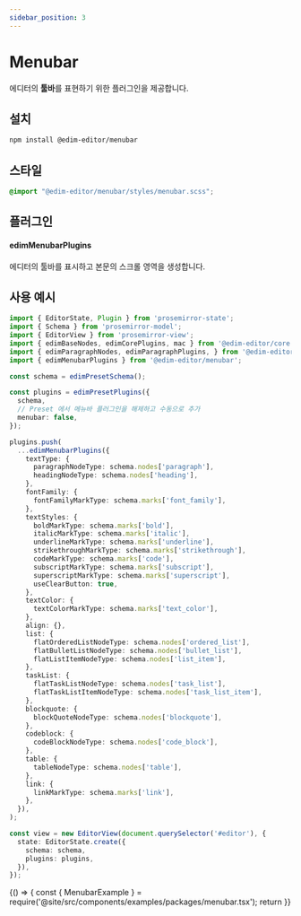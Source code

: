 ```yaml
---
sidebar_position: 3
---
```



# Menubar

에디터의 **툴바**를 표현하기 위한 플러그인을 제공합니다.

## 설치

```bash
npm install @edim-editor/menubar
```

## 스타일

```css title="src/index.scss"
@import "@edim-editor/menubar/styles/menubar.scss";
```

## 플러그인

#### edimMenubarPlugins

에디터의 툴바를 표시하고 본문의 스크롤 영역을 생성합니다.

## 사용 예시

```typescript title="src/index.ts"
import { EditorState, Plugin } from 'prosemirror-state';
import { Schema } from 'prosemirror-model';
import { EditorView } from 'prosemirror-view';
import { edimBaseNodes, edimCorePlugins, mac } from '@edim-editor/core';
import { edimParagraphNodes, edimParagraphPlugins, } from '@edim-editor/paragraph';
import { edimMenubarPlugins } from '@edim-editor/menubar';

const schema = edimPresetSchema();

const plugins = edimPresetPlugins({
  schema,
  // Preset 에서 메뉴바 플러그인을 해제하고 수동으로 추가
  menubar: false,
});

plugins.push(
  ...edimMenubarPlugins({
    textType: {
      paragraphNodeType: schema.nodes['paragraph'],
      headingNodeType: schema.nodes['heading'],
    },
    fontFamily: {
      fontFamilyMarkType: schema.marks['font_family'],
    },
    textStyles: {
      boldMarkType: schema.marks['bold'],
      italicMarkType: schema.marks['italic'],
      underlineMarkType: schema.marks['underline'],
      strikethroughMarkType: schema.marks['strikethrough'],
      codeMarkType: schema.marks['code'],
      subscriptMarkType: schema.marks['subscript'],
      superscriptMarkType: schema.marks['superscript'],
      useClearButton: true,
    },
    textColor: {
      textColorMarkType: schema.marks['text_color'],
    },
    align: {},
    list: {
      flatOrderedListNodeType: schema.nodes['ordered_list'],
      flatBulletListNodeType: schema.nodes['bullet_list'],
      flatListItemNodeType: schema.nodes['list_item'],
    },
    taskList: {
      flatTaskListNodeType: schema.nodes['task_list'],
      flatTaskListItemNodeType: schema.nodes['task_list_item'],
    },
    blockquote: {
      blockQuoteNodeType: schema.nodes['blockquote'],
    },
    codeblock: {
      codeBlockNodeType: schema.nodes['code_block'],
    },
    table: {
      tableNodeType: schema.nodes['table'],
    },
    link: {
      linkMarkType: schema.marks['link'],
    },
  }),
);

const view = new EditorView(document.querySelector('#editor'), {
  state: EditorState.create({
    schema: schema,
    plugins: plugins,
  }),
});
```

<BrowserOnly>
  {() => {
    const { MenubarExample } = require('@site/src/components/examples/packages/menubar.tsx');
    return <MenubarExample />
  }}
</BrowserOnly>

